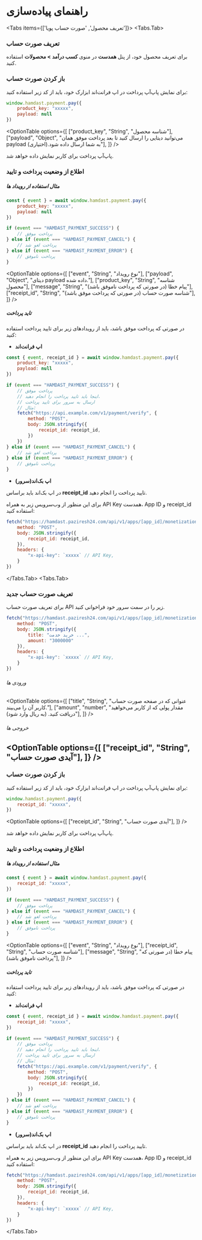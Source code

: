 
# راهنمای پیاده‌سازی

<Tabs items={['تعریف محصول', 'صورت حساب پویا']}>
  <Tabs.Tab>
### تعریف صورت حساب
برای تعریف محصول خود، از پنل **همدست** در منوی **کسب درآمد > محصولات** استفاده کنید.

### باز کردن صورت حساب
برای نمایش پاپ‌آپ پرداخت در اپ فرانت‌اند ابزارک خود، باید از کد زیر استفاده کنید:


```js
window.hamdast.payment.pay({
    product_key: "xxxxx",
    payload: null
})
```

<OptionTable
  options={[
    ["product_key", "String", "شناسه محصول"],
    ["payload", "Object", "می‌توانید دیتایی را ارسال کنید تا بعد پرداخت موفق همان payload به شما ارسال داده شود.(اختیاری)"],
  ]}
/>

پاپ‌آپ پرداخت برای کاربر نمایش داده خواهد شد.


### اطلاع از وضعیت پرداخت و تایید

##### مثال استفاده از رویداد ها

```js
const { event } = await window.hamdast.payment.pay({
    product_key: "xxxxx",
    payload: null
})

if (event === "HAMDAST_PAYMENT_SUCCESS") {
    // پرداخت موفق
} else if (event === "HAMDAST_PAYMENT_CANCEL") {
    // پرداخت لغو شد
} else if (event === "HAMDAST_PAYMENT_ERROR") {
    // پرداخت ناموفق
}
``` 

<OptionTable
  options={[
    ["event", "String", "نوع رویداد"],
    ["payload", "Object", "دیتای payload داده شده."],
    ["product_key", "String", "شناسه محصول"],
    ["message", "String", "پیام خطا (در صورتی که پرداخت ناموفق باشد)"],
    ["receipt_id", "String", "شناسه صورت حساب (در صورتی که پرداخت موفق باشد)"],
  ]}
/>



##### تاید پرداخت

در صورتی که پرداخت موفق باشد، باید از رویدادهای زیر برای تایید پرداخت استفاده کنید:

- <b>اپ فرانت‌اند</b>  

```js
const { event, receipt_id } = await window.hamdast.payment.pay({
    product_key: "xxxxx",
    payload: null
})

if (event === "HAMDAST_PAYMENT_SUCCESS") {
    // پرداخت موفق
    // اینجا باید تایید پرداخت را انجام دهید.
    // ارسال به سرور برای تایید پرداخت
    // مثال:
    fetch("https://api.example.com/v1/payment/verify", {
        method: "POST",
        body: JSON.stringify({
            receipt_id: receipt_id,
        })
    })
} else if (event === "HAMDAST_PAYMENT_CANCEL") {
    // پرداخت لغو شد
} else if (event === "HAMDAST_PAYMENT_ERROR") {
    // پرداخت ناموفق
}
```

- <b>اپ بک‌اند(سرور)</b>  

در اپ بک‌اند باید براساس **receipt_id** تایید پرداخت را انجام دهید.

برای این منظور از وب‌سرویس زیر به همراه API Key همدست، App ID و receipt_id استفاده کنید:

```js
fetch("https://hamdast.paziresh24.com/api/v1/apps/[app_id]/monetization/verify", {
    method: "POST",
    body: JSON.stringify({
        receipt_id: receipt_id,
    }),
    headers: {
        "x-api-key": `xxxxx` // API Key,
    }       
})
```
</Tabs.Tab>
  <Tabs.Tab>
### تعریف صورت حساب جدید
برای تعریف صورت حساب API زیر را در سمت سرور خود فراخوانی کنید.

```js
fetch("https://hamdast.paziresh24.com/api/v1/apps/[app_id]/monetization/receipt", {
    method: "POST",
    body: JSON.stringify({
        title: "خرید خدمت ...",
        amount: "3000000"
    }),
    headers: {
        "x-api-key": `xxxxx` // API Key,
    }       
})
```

###### ورودی ها

<OptionTable
  options={[
    ["title", "String", "عنوانی که در صفحه صورت حساب کاربر آن را می‌بیند."],
    ["amount", "number", "مقدار پولی که از کاربر می‌خواهید دریافت کنید. (به ریال وارد شود)"],
  ]}
/>

###### خروجی ها

<OptionTable
  options={[
    ["receipt_id", "String", "آیدی صورت حساب"],
  ]}
/>
---
### باز کردن صورت حساب
برای نمایش پاپ‌آپ پرداخت در اپ فرانت‌اند ابزارک خود، باید از کد زیر استفاده کنید:


```js
window.hamdast.payment.pay({
    receipt_id: "xxxxx",
})
```

<OptionTable
  options={[
    ["receipt_id", "String", "آیدی صورت حساب"],
  ]}
/>

پاپ‌آپ پرداخت برای کاربر نمایش داده خواهد شد.


### اطلاع از وضعیت پرداخت و تایید

##### مثال استفاده از رویداد ها

```js
const { event } = await window.hamdast.payment.pay({
    receipt_id: "xxxxx",
})

if (event === "HAMDAST_PAYMENT_SUCCESS") {
    // پرداخت موفق
} else if (event === "HAMDAST_PAYMENT_CANCEL") {
    // پرداخت لغو شد
} else if (event === "HAMDAST_PAYMENT_ERROR") {
    // پرداخت ناموفق
}
``` 

<OptionTable
  options={[
    ["event", "String", "نوع رویداد"],
    ["receipt_id", "String", "شناسه صورت حساب"],
    ["message", "String", "پیام خطا (در صورتی که پرداخت ناموفق باشد)"],
  ]}
/>



##### تاید پرداخت

در صورتی که پرداخت موفق باشد، باید از رویدادهای زیر برای تایید پرداخت استفاده کنید:

- <b>اپ فرانت‌اند</b>  

```js
const { event, receipt_id } = await window.hamdast.payment.pay({
    receipt_id: "xxxxx",
})

if (event === "HAMDAST_PAYMENT_SUCCESS") {
    // پرداخت موفق
    // اینجا باید تایید پرداخت را انجام دهید.
    // ارسال به سرور برای تایید پرداخت
    // مثال:
    fetch("https://api.example.com/v1/payment/verify", {
        method: "POST",
        body: JSON.stringify({
            receipt_id: receipt_id,
        })
    })
} else if (event === "HAMDAST_PAYMENT_CANCEL") {
    // پرداخت لغو شد
} else if (event === "HAMDAST_PAYMENT_ERROR") {
    // پرداخت ناموفق
}
```

- <b>اپ بک‌اند(سرور)</b>  

در اپ بک‌اند باید براساس **receipt_id** تایید پرداخت را انجام دهید.

برای این منظور از وب‌سرویس زیر به همراه API Key همدست، App ID و receipt_id استفاده کنید:

```js
fetch("https://hamdast.paziresh24.com/api/v1/apps/[app_id]/monetization/verify", {
    method: "POST",
    body: JSON.stringify({
        receipt_id: receipt_id,
    }),
    headers: {
        "x-api-key": `xxxxx` // API Key,
    }       
})
```
</Tabs.Tab>
</Tabs>
